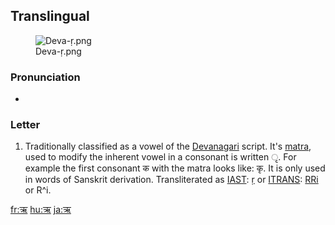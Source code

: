 ==Translingual==
[[File:Deva-ṛ.png|thumb]]

===Pronunciation===
* {{IPA|/ɻ̩/|/r/}}
<!--Hmm, I can't find the sources, but it's also pronounced just as ri though I'm not sure that's the right IPA-->

===Letter===
{{mul-deva|ṛ}}

# Traditionally classified as a vowel of the [[Devanagari]] script.  It's [[matra]], used to modify the inherent vowel in a consonant is written &#x0943;.  For example the first consonant क with the matra looks like: कृ.  It is only used in words of Sanskrit derivation.  Transliterated as [[w:IAST|IAST]]: [[ṛ]] or [[w:ITRANS|ITRANS]]: [[RRi]] or R^i.

[[fr:ऋ]]
[[hu:ऋ]]
[[ja:ऋ]]